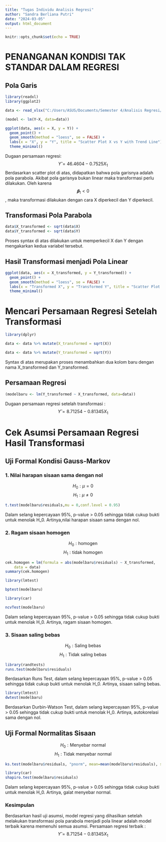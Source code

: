 ---
title: "Tugas Individu Analisis Regresi"
author: "Sandra Berliana Putri"
date: "2024-03-05"
output: html_document
---

```{r setup, include=FALSE}
knitr::opts_chunk$set(echo = TRUE)
```

# PENANGANAN KONDISI TAK STANDAR DALAM REGRESI

## Pola Garis

```{r}
library(readxl)
library(ggplot2)

data <- read_xlsx("C:/Users/ASUS/Documents/Semester 4/Analisis Regresi/Tugas/Individu/Minggu 7/DataAsumsi.xlsx")

(model <- lm(Y~X, data=data))

ggplot(data, aes(x = X, y = Y)) +
  geom_point() +
  geom_smooth(method = "loess", se = FALSE) +  
  labs(x = "X", y = "Y", title = "Scatter Plot X vs Y with Trend Line") +
  theme_minimal()
```

Dugaan persamaan regresi: $$ Ŷ =46.4604 - 0.7525X_1$$ Berdasarkan scatter plot di atas, didapatkan bahwa pola garisnya adalah pola parabola. Akibat pola garisnya bukan linear maka transformasi perlu dilakukan. Oleh karena $$𝛃_1<0$$, maka transformasi dilakukan dengan cara X diperkecil dan Y diperkecil.

## Transformasi Pola Parabola

```{r}
data$X_transformed <- sqrt(data$X)  
data$Y_transformed <- sqrt(data$Y) 
```

Proses syntax di atas dilakukan untuk memperkecil X dan Y dengan mengakarkan kedua variabel tersebut.

## Hasil Transformasi menjadi Pola Linear

```{r}
ggplot(data, aes(x = X_transformed, y = Y_transformed)) +
  geom_point() +
  geom_smooth(method = "loess", se = FALSE) +
  labs(x = "Transformed X", y = "Transformed Y", title = "Scatter Plot Transformed X vs Transformed Y with Trend Line") +
  theme_minimal()
```

# Mencari Persamaan Regresi Setelah Transformasi

```{r}
library(dplyr)

data <- data %>% mutate(X_transformed = sqrt(X))

data <- data %>% mutate(Y_transformed = sqrt(Y))
```

Syntax di atas merupakan proses menambahkan dua kolom baru dengan nama X_transformed dan Y_transformed.

## Persamaan Regresi

```{r}
(modelbaru <- lm(Y_transformed ~ X_transformed, data=data))
```

Dugaan persamaan regresi setelah transformasi : $$ Ŷ = 8.71254 -0.81345X_1$$

# Cek Asumsi Persamaan Regresi Hasil Transformasi

## Uji Formal Kondisi Gauss-Markov

### 1. Nilai harapan sisaan sama dengan nol

$$
H_0 : µ = 0 
$$ $$ H_1 : µ ≠ 0 $$

```{r}
t.test(modelbaru$residuals,mu = 0,conf.level = 0.95)
```

Dalam selang kepercayaan 95%, p-value \> 0.05 sehingga tidak cukup bukti untuk menolak H_0. Artinya,nilai harapan sisaan sama dengan nol.

### 2. Ragam sisaan homogen

$$
H_0 : \text {homogen} 
$$ $$
H_1 : \text {tidak homogen}
$$

```{r}
cek.homogen = lm(formula = abs(modelbaru$residuals) ~ X_transformed, 
    data = data)
summary(cek.homogen)
```

```{r}
library(lmtest)

bptest(modelbaru)
```

```{r}
library(car)

ncvTest(modelbaru)
```

Dalam selang kepercayaan 95%, p-value \> 0.05 sehingga tidak cukup bukti untuk menolak H_0. Artinya, ragam sisaan homogen.

### 3. Sisaan saling bebas

$$
H_0 : \text {Saling bebas} 
$$ $$
H_1 : \text {Tidak saling bebas} 
$$

```{r}
library(randtests)
runs.test(modelbaru$residuals)
```

Berdasarkan Runs Test, dalam selang kepercayaan 95%, p-value \> 0.05 sehingga tidak cukup bukti untuk menolak H_0. Artinya, sisaan saling bebas.

```{r}
library(lmtest)
dwtest(modelbaru)
```

Berdasarkan Durbin-Watson Test, dalam selang kepercayaan 95%, p-value \> 0.05 sehingga tidak cukup bukti untuk menolak H_0. Artinya, autokorelasi sama dengan nol.

## Uji Formal Normalitas Sisaan

$$
H_0 : \text {Menyebar normal} 
$$ $$
H_1 : \text {Tidak menyebar normal} 
$$

```{r}
ks.test(modelbaru$residuals, "pnorm", mean=mean(modelbaru$residuals), sd=sd(modelbaru$residuals))
```

```{r}
library(car)
shapiro.test(modelbaru$residuals)
```

Dalam selang kepercayaan 95%, p-value \> 0.05 sehingga tidak cukup bukti untuk menolak H_0. Artinya, galat menyebar normal.

### Kesimpulan

Berdasarkan hasil uji asumsi, model regresi yang dihasilkan setelah melakukan transformasi pola parabola menjadi pola linear adalah model terbaik karena memenuhi semua asumsi. Persamaan regresi terbaik : $$ Ŷ = 8.71254 -0.81345X_1 $$
